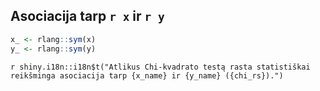 ## Asociacija tarp `r x` ir `r y`

```r

x_ <- rlang::sym(x)
y_ <- rlang::sym(y)

```

`r shiny.i18n::i18n$t("Atlikus Chi-kvadrato testą rasta statistiškai reikšminga asociacija tarp {x_name} ir {y_name} ({chi_rs}).")`

